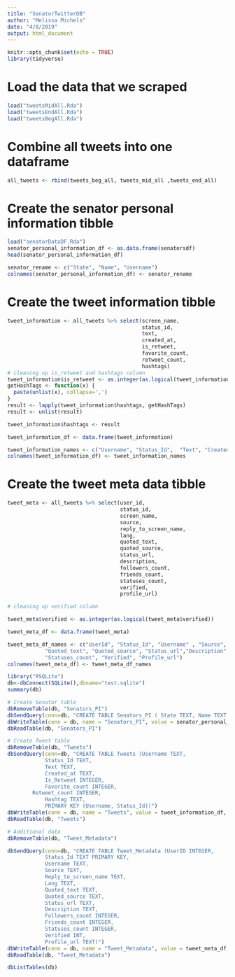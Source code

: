 ```yaml
---
title: "SenatorTwitterDB"
author: "Melissa Michels"
date: "4/8/2019"
output: html_document
---
```


```r
knitr::opts_chunk$set(echo = TRUE)
library(tidyverse)
```

# Load the data that we scraped
```r
load("tweetsMidAll.Rda")
load("tweetsEndAll.Rda")
load("tweetsBegAll.Rda")
```

# Combine all tweets into one dataframe
```r
all_tweets <- rbind(tweets_beg_all, tweets_mid_all ,tweets_end_all)
```

# Create the senator personal information tibble
```r
load("senatorDataDF.Rda")
senator_personal_information_df <- as.data.frame(senatorsdf)
head(senator_personal_information_df)

senator_rename <- c("State", "Name", "Username")
colnames(senator_personal_information_df) <- senator_rename

```

# Create the tweet information tibble
```r
tweet_information <- all_tweets %>% select(screen_name, 
                                           status_id, 
                                           text, 
                                           created_at, 
                                           is_retweet, 
                                           favorite_count, 
                                           retweet_count, 
                                           hashtags)
# cleaning up is_retweet and hashtags column
tweet_information$is_retweet <- as.integer(as.logical(tweet_information$is_retweet))
getHashTags <- function(x) {
  paste(unlist(x), collapse=',')
}
result <- lapply(tweet_information$hashtags, getHashTags)
result <- unlist(result)

tweet_information$hashtags <- result

tweet_information_df <- data.frame(tweet_information)

tweet_information_names <- c("Username", "Status_Id",  "Text", "Created_at", "Is_Retweet","Favorite_count", "Retweet_count", "Hashtag")
colnames(tweet_information_df) <- tweet_information_names

```



# Create the tweet meta data tibble
```r
tweet_meta <- all_tweets %>% select(user_id,
                                    status_id,
                                    screen_name,
                                    source,
                                    reply_to_screen_name,
                                    lang,
                                    quoted_text,
                                    quoted_source,
                                    status_url,
                                    description,
                                    followers_count,
                                    friends_count,
                                    statuses_count,
                                    verified,
                                    profile_url)

# cleaning up verified column

tweet_meta$verified <- as.integer(as.logical(tweet_meta$verified))

tweet_meta_df <- data.frame(tweet_meta)

tweet_meta_df_names <- c("UserId", "Status_Id", "Username" , "Source", "Reply_to_screen_name", "Lang",
            "Quoted_text", "Quoted_source", "Status_url","Description", "Followers_count", "Friends_count",
            "Statuses_count", "Verified", "Profile_url")
colnames(tweet_meta_df) <- tweet_meta_df_names


```

```r

library("RSQLite")
db<-dbConnect(SQLite(),dbname="test.sqlite")
summary(db)

# Create Senator table 
dbRemoveTable(db, "Senators_PI")
dbSendQuery(conn=db, "CREATE TABLE Senators_PI ( State TEXT, Name TEXT, Username TEXT PRIMARY KEY)")
dbWriteTable(conn = db, name = "Senators_PI", value = senator_personal_information_df, row.names = F, append = T)
dbReadTable(db, "Senators_PI")

# Create Tweet table 
dbRemoveTable(db, "Tweets")
dbSendQuery(conn=db, "CREATE TABLE Tweets (Username TEXT, 
            Status_Id TEXT, 
            Text TEXT,
            Created_at TEXT,
            Is_Retweet INTEGER,
            Favorite_count INTEGER, 
        Retweet_count INTEGER,
            Hashtag TEXT, 
            PRIMARY KEY (Username, Status_Id))")
dbWriteTable(conn = db, name = "Tweets", value = tweet_information_df, row.names = F, append = T)
dbReadTable(db, "Tweets")

# Additional data
dbRemoveTable(db, "Tweet_Metadata")

dbSendQuery(conn=db, "CREATE TABLE Tweet_Metadata (UserID INTEGER,
            Status_Id TEXT PRIMARY KEY, 
            Username TEXT, 
            Source TEXT,
            Reply_to_screen_name TEXT,
            Lang TEXT,
            Quoted_text TEXT,
            Quoted_source TEXT,
            Status_url TEXT,
            Description TEXT, 
            Followers_count INTEGER,
            Friends_count INTEGER,
            Statuses_count INTEGER, 
            Verified INT,
            Profile_url TEXT)")
dbWriteTable(conn = db, name = "Tweet_Metadata", value = tweet_meta_df, row.names = F, append = T)
dbReadTable(db, "Tweet_Metadata")

dbListTables(db)

```
